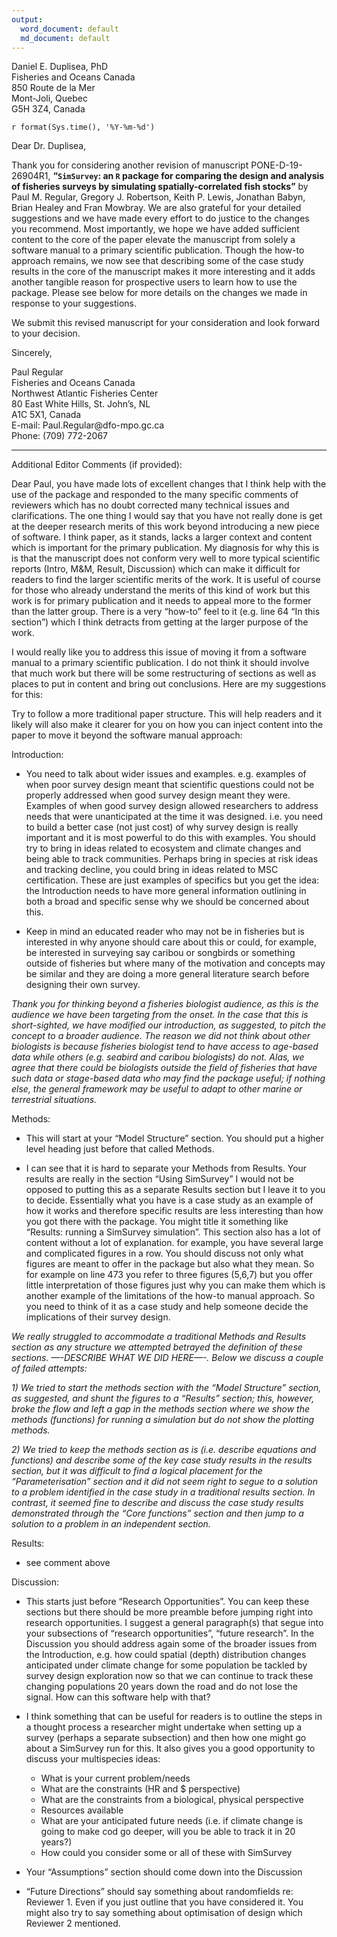 ```yaml
---
output:
  word_document: default
  md_document: default
---
```


Daniel E. Duplisea, PhD  
Fisheries and Oceans Canada  
850 Route de la Mer  
Mont‐Joli, Quebec  
G5H 3Z4, Canada  

`r format(Sys.time(), '%Y-%m-%d')`

Dear Dr. Duplisea,

Thank you for considering another revision of manuscript PONE-D-19-26904R1,  **"`SimSurvey`: an `R` package for comparing the design and analysis of fisheries surveys by simulating spatially-correlated fish stocks"** by Paul M. Regular, Gregory J. Robertson, Keith P. Lewis, Jonathan Babyn, Brian Healey and Fran Mowbray. We are also grateful for your detailed suggestions and we have made every effort to do justice to the changes you recommend. Most importantly, we hope we have added sufficient content to the core of the paper elevate the manuscript from solely a software manual to a primary scientific publication. Though the how-to approach remains, we now see that describing some of the case study results in the core of the manuscript makes it more interesting and it adds another tangible reason for prospective users to learn how to use the package. Please see below for more details on the changes we made in response to your suggestions.

We submit this revised manuscript for your consideration and look forward to your decision.  

Sincerely,

Paul Regular  
Fisheries and Oceans Canada  
Northwest Atlantic Fisheries Center  
80 East White Hills, St. John’s, NL  
A1C 5X1, Canada  
E-mail: Paul.Regular@dfo-mpo.gc.ca  
Phone: (709) 772-2067  
  


----------------------------------------------------------------------------------------------------
  
  

Additional Editor Comments (if provided):

Dear Paul, you have made lots of excellent changes that I think help with the use of the package and responded to the many specific comments of reviewers which has no doubt corrected many technical issues and clarifications. The one thing I would say that you have not really done is get at the deeper research merits of this work beyond introducing a new piece of software. I think paper, as it stands, lacks a larger context and content which is important for the primary publication. My diagnosis for why this is is that the manuscript does not conform very well to more typical scientific reports (Intro, M&M, Result, Discussion) which can make it difficult for readers to find the larger scientific merits of the work. It is useful of course for those who already understand the merits of this kind of work but this work is for primary publication and it needs to appeal more to the former than the latter group. There is a very "how-to" feel to it (e.g. line 64 "In this section") which I think detracts from getting at the larger purpose of the work.

I would really like you to address this issue of moving it from a software manual to a primary scientific publication. I do not think it should involve that much work but there will be some restructuring of sections as well as places to put in content and bring out conclusions. Here are my suggestions for this:

Try to follow a more traditional paper structure. This will help readers and it likely will also make it clearer for you on how you can inject content into the paper to move it beyond the software manual approach:

Introduction:

- You need to talk about wider issues and examples. e.g. examples of when poor survey design meant that scientific questions could not be properly addressed when good survey design meant they were. Examples of when good survey design allowed researchers to address needs that were unanticipated at the time it was designed. i.e. you need to build a better case (not just cost) of why survey design is really important and it is most powerful to do this with examples. You should try to bring in ideas related to ecosystem and climate changes and being able to track communities. Perhaps bring in species at risk ideas and tracking decline, you could bring in ideas related to MSC certification. These are just examples of specifics but you get the idea: the Introduction needs to have more general information outlining in both a broad and specific sense why we should be concerned about this.
 
- Keep in mind an educated reader who may not be in fisheries but is interested in why anyone should care about this or could, for example, be interested in surveying say caribou or songbirds or something outside of fisheries but where many of the motivation and concepts may be similar and they are doing a more general literature search before designing their own survey.

*Thank you for thinking beyond a fisheries biologist audience, as this is the audience we have been targeting from the onset. In the case that this is short-sighted, we have modified our introduction, as suggested, to pitch the concept to a broader audience. The reason we did not think about other biologists is because fisheries biologist tend to have access to age-based data while others (e.g. seabird and caribou biologists) do not. Alas, we agree that there could be biologists outside the field of fisheries that have such data or stage-based data who may find the package useful; if nothing else, the general framework may be useful to adapt to other marine or terrestrial situations.*


Methods:

- This will start at your "Model Structure" section. You should put a higher level heading just before that called Methods.
 
- I can see that it is hard to separate your Methods from Results. Your results are really in the section "Using SimSurvey" I would not be opposed to putting this as a separate Results section but I leave it to you to decide. Essentially what you have is a case study as an example of how it works and therefore specific results are less interesting than how you got there with the package. You might title it something like "Results: running a SimSurvey simulation". This section also has a lot of content without a lot of explanation. for example, you have several large and complicated figures in a row. You should discuss not only what figures are meant to offer in the package but also what they mean. So for example on line 473 you refer to three figures (5,6,7) but you offer little interpretation of those figures just why you can make them which is another example of the limitations of the how-to manual approach. So you need to think of it as a case study and help someone decide the implications of their survey design.

*We really struggled to accommodate a traditional Methods and Results section as any structure we attempted betrayed the definition of these sections. ----DESCRIBE WHAT WE DID HERE----. Below we discuss a couple of failed attempts:*

*1) We tried to start the methods section with the "Model Structure" section, as suggested, and shunt the figures to a "Results" section; this, however, broke the flow and left a gap in the methods section where we show the methods (functions) for running a simulation but do not show the plotting methods.*

*2) We tried to keep the methods section as is (i.e. describe equations and functions) and describe some of the key case study results in the results section, but it was difficult to find a logical placement for the "Parameterisation" section and it did not seem right to segue to a solution to a problem identified in the case study in a traditional results section. In contrast, it seemed fine to describe and discuss the case study results demonstrated through the "Core functions" section and then jump to a solution to a problem in an independent section.*


Results:

- see comment above


Discussion:

- This starts just before "Research Opportunities". You can keep these sections but there should be more preamble before jumping right into research opportunities. I suggest a general paragraph(s) that segue into your subsections of "research opportunities", "future research". In the Discussion you should address again some of the broader issues from the Introduction, e.g. how could spatial (depth) distribution changes anticipated under climate change for some population be tackled by survey design exploration now so that we can continue to track these changing populations 20 years down the road and do not lose the signal. How can this software help with that?
 
- I think something that can be useful for readers is to outline the steps in a thought process a researcher might undertake when setting up a survey (perhaps a separate subsection) and then how one might go about a SimSurvey run for this. It also gives you a good opportunity to discuss your multispecies ideas:
    - What is your current problem/needs
    - What are the constraints (HR and $ perspective)
    - What are the constraints from a biological, physical perspective
    - Resources available
    - What are your anticipated future needs (i.e. if climate change is going to make cod go deeper, will you be able to track it in 20 years?)
    - How could you consider some or all of these with SimSurvey
 
- Your "Assumptions" section should come down into the Discussion
 
- "Future Directions" should say something about randomfields re: Reviewer 1. Even if you just outline that you have considered it. You might also try to say something about optimisation of design which Reviewer 2 mentioned.






